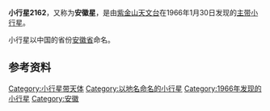 {{Infobox Planet  
| name = 2162 Anhui
| image = 
| caption = 
| discovery=yes | physical_characteristics = yes | bgcolour=#FFFFC0
| discovery_ref = 
| discoverer = [[紫金山天文台|紫金山天文台]]
| discovery_site = [[南京|南京]]
| discovered =  1966年1月30日
| mp_name = 2162
| alt_names = 1966 BE
| named_after = [[安徽省|安徽省]]
| mp_category=[[小行星带|主带]]
| orbit_ref = <ref>[http://ssd.jpl.nasa.gov/sbdb.cgi?sstr=2162+Anhui JPL Small-Body Database 2162 Anhui (1966 BE)]</ref>
| epoch = 2011年8月27日
| semimajor=
| perihelion=1.9509095[[天文单位|AU]]
| aphelion= 2.2275857AU
| eccentricity = 0.1242045
| period = 1214.3673010[[日|地球日]] 
| inclination=3.04831[[角度|°]]
| asc_node=128.64307°
| arg_peri=285.52445°
| mean_anomaly=326.27505°
| avg_speed=
 | dimensions=
 | mass=
 | density=
 | surface_grav=
 | escape_velocity=
 | rotation=
 | spectral_type=
 | magnitude=13.0
 | abs_magnitude=
 | albedo=
 | single_temperature=
}}
'''小行星2162'''，又称为'''安徽星'''，是由[[紫金山天文台|紫金山天文台]]在1966年1月30日发现的[[小行星带|主带]][[小行星|小行星]]。

小行星以中国的省份[[安徽省|安徽省]]命名。

== 参考资料 ==
{{Reflist}}

{{Minor Planet Number|(2161)[[小行星2161|小行星2161]]|(2163)[[小行星2163|小行星2163]]}}

[[Category:小行星带天体|Category:小行星带天体]]
[[Category:以地名命名的小行星|Category:以地名命名的小行星]]
[[Category:1966年发现的小行星|Category:1966年发现的小行星]]
[[Category:安徽|Category:安徽]]